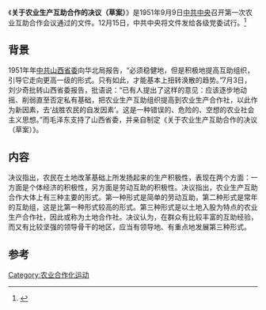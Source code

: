 《'''关于农业生产互助合作的决议（草案）'''》是1951年9月9日[[中共中央|中共中央]]召开第一次农业互助合作会议通过的文件。12月15日，中共中央将文件发给各级党委试行。<ref>{{Cite book|title=中华人民共和国编年史|last=廖盖隆，庄浦明主编；林蕴晖等撰稿|first=|publisher=河南人民出版社|year=2000|isbn=7-215-04679-6|location=郑州|pages=43}}</ref>

==背景==
1951年年[[中共山西省委|中共山西省委]]向华北局报告，“必须稳健地，但是积极地提高互助组织，引导它走向更高一级的形式。只有如此，才能基本上扭转涣散的趋势。”7月3日，刘少奇批转山西省委报告，批语说：“已有人提出了这样的意见：应该逐步地动摇、削弱直至否定私有基础，把农业生产互助组织提高到农业生产合作社，以此作为新因素，去‘战胜农民的自发因素’。这是一种错误的、危险的、空想的农业社会主义思想。”而毛泽东支持了山西省委，并亲自制定《关于农业生产互助合作的决议（草案）》。

==内容==
{{wikisource}}
决议指出，农民在土地改革基础上所发扬起来的生产积极性，表现在两个方面：一方面是个体经济的积极性，另方面是劳动互助的积极性。决议指出，农业生产互助合作大体上有三种主要的形式。第一种形式是简单的劳动互助，第二种形式是常年的互助组，这是比第一种形式较高的形式。第三种形式是以土地入股为特点的农业生产合作社，因此或称为土地合作社。决议认为，在群众有比较丰富的互助经验，而又有比较坚强的领导骨干的地区，应当有领导地、有重点地发展第三种形式。

==参考==
{{reflist}}

[[Category:农业合作化运动|Category:农业合作化运动]]